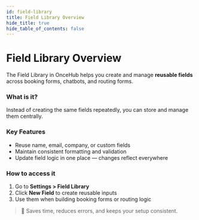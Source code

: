 ```yaml
---
id: field-library
title: Field Library Overview
hide_title: true
hide_table_of_contents: false
--- 
```


# Field Library Overview

The Field Library in OnceHub helps you create and manage **reusable fields** across booking forms, chatbots, and routing forms.

### What is it?

Instead of creating the same fields repeatedly, you can store and manage them centrally.

### Key Features

- Reuse name, email, company, or custom fields
- Maintain consistent formatting and validation
- Update field logic in one place — changes reflect everywhere

### How to access it

1. Go to **Settings > Field Library**
2. Click **New Field** to create reusable inputs
3. Use them when building booking forms or routing logic

> 🎯 Saves time, reduces errors, and keeps your setup consistent.
